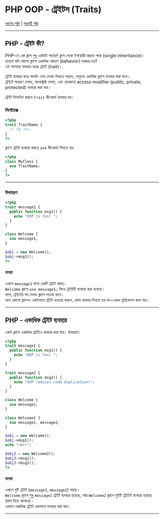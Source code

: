 # PHP OOP - ট্রেইটস (Traits)

[আগের পৃষ্ঠা](php_oop_interfaces.asp) | [পরবর্তী পৃষ্ঠা](php_oop_static_methods.asp)

---

## PHP - ট্রেইট কী?

PHP-তে এক ক্লাস শুধু একটাই প্যারেন্ট ক্লাস থেকে ইনহেরিট করতে পারে (single inheritance)।  
তাহলে যদি কোনো ক্লাসে একাধিক আচরণ (behavior) দরকার হয়?  
এই সমস্যার সমাধান হচ্ছে ট্রেইট (trait)।

ট্রেইট ব্যবহার করে আপনি এমন মেথড লিখতে পারেন, যেগুলো একাধিক ক্লাসে ব্যবহার করা যাবে।  
ট্রেইটে সাধারণ মেথড, অ্যাবস্ট্রাক্ট মেথড, এবং যেকোনো access modifier (public, private, protected) ব্যবহার করা যায়।

ট্রেইট ডিফাইন করতে `trait` কীওয়ার্ড ব্যবহার হয়।

### সিনট্যাক্স

```php
<?php
trait TraitName {
  // কিছু কোড...
}
?>
```

ক্লাসে ট্রেইট ব্যবহার করতে `use` কীওয়ার্ড লিখতে হয়:

```php
<?php
class MyClass {
  use TraitName;
}
?>
```

---

### উদাহরণ

```php
<?php
trait message1 {
  public function msg1() {
    echo "OOP is fun! ";
  }
}

class Welcome {
  use message1;
}

$obj = new Welcome();
$obj->msg1();
?>
```

#### ব্যাখ্যা

এখানে `message1` নামে একটি ট্রেইট আছে।  
`Welcome` ক্লাসে `use message1;` লিখে ট্রেইটটি ব্যবহার করা হয়েছে।  
ফলে, ট্রেইটের সব মেথড ক্লাসে পাওয়া যাবে।  
অন্য কোনো ক্লাসেও একইভাবে ট্রেইট ব্যবহার করলে, কোড বারবার লিখতে হয় না—কোড ডুপ্লিকেশন কমে যায়।

---

## PHP - একাধিক ট্রেইট ব্যবহার

একই ক্লাসে একাধিক ট্রেইটও ব্যবহার করা যায়। উদাহরণ:

```php
<?php
trait message1 {
  public function msg1() {
    echo "OOP is fun! ";
  }
}

trait message2 {
  public function msg2() {
    echo "OOP reduces code duplication!";
  }
}

class Welcome {
  use message1;
}

class Welcome2 {
  use message1, message2;
}

$obj = new Welcome();
$obj->msg1();
echo "<br>";

$obj2 = new Welcome2();
$obj2->msg1();
$obj2->msg2();
?>
```

#### ব্যাখ্যা

এখানে দুটি ট্রেইট (`message1`, `message2`) আছে।  
`Welcome` ক্লাসে শুধু `message1` ট্রেইট ব্যবহার হয়েছে, আর `Welcome2` ক্লাসে দুইটি ট্রেইটই ব্যবহার হয়েছে (কমা দিয়ে আলাদা)।  
এভাবে একাধিক ট্রেইট একসাথে ব্যবহার করা যায়।

---
